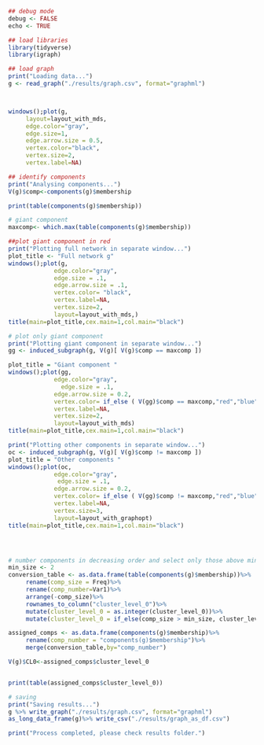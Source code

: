 ```r
## debug mode
debug <- FALSE
echo <- TRUE

## load libraries
library(tidyverse)
library(igraph)

## load graph
print("Loading data...")
g <- read_graph("./results/graph.csv", format="graphml")



windows();plot(g,
     layout=layout_with_mds,
     edge.color="gray",
     edge.size=1,
     edge.arrow.size = 0.5,
     vertex.color="black",
     vertex.size=2,
     vertex.label=NA)

## identify components
print("Analysing components...")
V(g)$comp<-components(g)$membership

print(table(components(g)$membership))

# giant component
maxcomp<- which.max(table(components(g)$membership))

##plot giant component in red
print("Plotting full network in separate window...")
plot_title <- "Full network g"
windows();plot(g,
             edge.color="gray",
             edge.size = .1,
             edge.arrow.size = .1,
             vertex.color= "black",
             vertex.label=NA,
             vertex.size=2, 
             layout=layout_with_mds,)
title(main=plot_title,cex.main=1,col.main="black")

# plot only giant component
print("Plotting giant component in separate window...")
gg <- induced_subgraph(g, V(g)[ V(g)$comp == maxcomp ])

plot_title = "Giant component "
windows();plot(gg,
             edge.color="gray",
               edge.size = .1,
             edge.arrow.size = 0.2,
             vertex.color= if_else ( V(gg)$comp == maxcomp,"red","blue" ),
             vertex.label=NA,
             vertex.size=2, 
             layout=layout_with_mds)
title(main=plot_title,cex.main=1,col.main="black")

print("Plotting other components in separate window...")
oc <- induced_subgraph(g, V(g)[ V(g)$comp != maxcomp ])
plot_title = "Other components "
windows();plot(oc,
             edge.color="gray",
              edge.size = .1,
             edge.arrow.size = 0.2,
             vertex.color= if_else ( V(gg)$comp != maxcomp,"red","blue" ),
             vertex.label=NA,
             vertex.size=3, 
             layout=layout_with_graphopt)
title(main=plot_title,cex.main=1,col.main="black")




# number components in decreasing order and select only those above min_size
min_size <- 2
conversion_table <- as.data.frame(table(components(g)$membership))%>%
     rename(comp_size = Freq)%>%
     rename(comp_number=Var1)%>%
     arrange(-comp_size)%>%
     rownames_to_column("cluster_level_0")%>%
     mutate(cluster_level_0 = as.integer(cluster_level_0))%>%
     mutate(cluster_level_0 = if_else(comp_size > min_size, cluster_level_0, as.integer(0)))

assigned_comps <- as.data.frame(components(g)$membership)%>%
     rename(comp_number = "components(g)$membership")%>%
     merge(conversion_table,by="comp_number")

V(g)$CL0<-assigned_comps$cluster_level_0


print(table(assigned_comps$cluster_level_0))

# saving
print("Saving results...")
g %>% write_graph("./results/graph.csv", format="graphml")
as_long_data_frame(g)%>% write_csv("./results/graph_as_df.csv")

print("Process completed, please check results folder.")

 
```